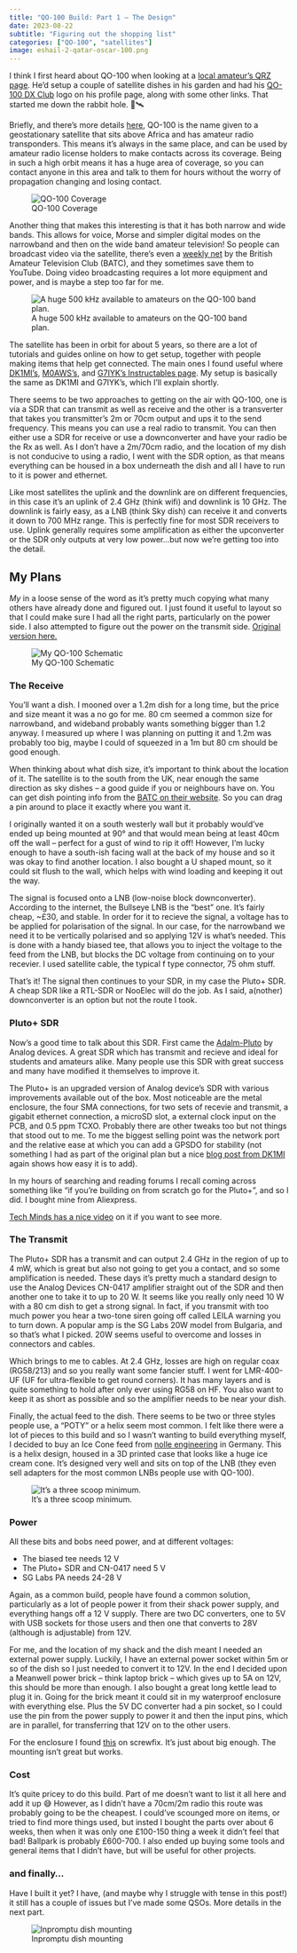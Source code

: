 ```yaml
---
title: "QO-100 Build: Part 1 – The Design"
date: 2023-08-22
subtitle: "Figuring out the shopping list"
categories: ["QO-100", "satellites"]
image: eshail-2-qatar-oscar-100.png
---
```


I think I first heard about QO-100 when looking at a [local amateur’s QRZ page](https://www.qrz.com/db/GM0NRT). He’d setup a couple of satellite dishes in his garden and had his [QO-100 DX Club](https://qo100dx.club/) logo on his profile page, along with some other links. That started me down the rabbit hole. 🐇🛰️

Briefly, and there’s more details [here](https://amsat-uk.org/satellites/geo/eshail-2/), QO-100 is the name given to a geostationary satellite that sits above Africa and has amateur radio transponders. This means it’s always in the same place, and can be used by amateur radio license holders to make contacts across its coverage. Being in such a high orbit means it has a huge area of coverage, so you can contact anyone in this area and talk to them for hours without the worry of propagation changing and losing contact.

![QO-100 Coverage](coverage.png)

Another thing that makes this interesting is that it has both narrow and wide bands. This allows for voice, Morse and simpler digital modes on the narrowband and then on the wide band amateur television! So people can broadcast video via the satellite, there’s even a [weekly net](https://batc.org.uk/live/oscar100net?mc_cid=871329bb97) by the British Amateur Television Club (BATC), and they sometimes save them to YouTube. Doing video broadcasting requires a lot more equipment and power, and is maybe a step too far for me.

![A huge 500 kHz available to amateurs on the QO-100 band plan.](AMSAT-QO-100-NB-Transponder-Bandplan-Graph.png)

The satellite has been in orbit for about 5 years, so there are a lot of tutorials and guides online on how to get setup, together with people making items that help get connected. The main ones I found useful where [DK1MI’s](https://dk1mi.radio/qo100-pluto-sdr/), [M0AWS’s](https://m0aws.co.uk/?cat=167), and [G7IYK’s Instructables page](https://www.instructables.com/Satellite-Ground-Station-for-the-QO-100-Eshail-2-G/). My setup is basically the same as DK1MI and G7IYK’s, which I’ll explain shortly.

There seems to be two approaches to getting on the air with QO-100, one is via a SDR that can transmit as well as receive and the other is a transverter that takes you transmitter’s 2m or 70cm output and ups it to the send frequency. This means you can use a real radio to transmit. You can then either use a SDR for receive or use a downconverter and have your radio be the Rx as well. As I don’t have a 2m/70cm radio, and the location of my dish is not conducive to using a radio, I went with the SDR option, as that means everything can be housed in a box underneath the dish and all I have to run to it is power and ethernet.

Like most satellites the uplink and the downlink are on different frequencies, in this case it’s an uplink of 2.4 GHz (think wifi) and downlink is 10 GHz. The downlink is fairly easy, as a LNB (think Sky dish) can receive it and converts it down to 700 MHz range. This is perfectly fine for most SDR receivers to use. Uplink generally requires some amplification as either the upconverter or the SDR only outputs at very low power…but now we’re getting too into the detail.

## My Plans

*My* in a loose sense of the word as it’s pretty much copying what many others have already done and figured out. I just found it useful to layout so that I could make sure I had all the right parts, particularly on the power side. I also attempted to figure out the power on the transmit side. [Original version here.](https://docs.google.com/presentation/d/e/2PACX-1vTNkueu4v0V2oMeOootdOKTDNyaADicXvgvbXv-nbvk8gYSKnVk1AtFEtICr9DhfnB7kubBdHgr1bUr/pub?start=false&loop=false&delayms=3000)

![My QO-100 Schematic](qo-100-design.png)

### The Receive

You’ll want a dish. I mooned over a 1.2m dish for a long time, but the price and size meant it was a no go for me. 80 cm seemed a common size for narrowband, and wideband probably wants something bigger than 1.2 anyway. I measured up where I was planning on putting it and 1.2m was probably too big, maybe I could of squeezed in a 1m but 80 cm should be good enough.

When thinking about what dish size, it’s important to think about the location of it. The satellite is to the south from the UK, near enough the same direction as sky dishes – a good guide if you or neighbours have on. You can get dish pointing info from the [BATC on their website](https://eshail.batc.org.uk/point/). So you can drag a pin around to place it exactly where you want it.

I originally wanted it on a south westerly wall but it probably would’ve ended up being mounted at 90° and that would mean being at least 40cm off the wall – perfect for a gust of wind to rip it off! However, I’m lucky enough to have a south-ish facing wall at the back of my house and so it was okay to find another location. I also bought a U shaped mount, so it could sit flush to the wall, which helps with wind loading and keeping it out the way.

The signal is focused onto a LNB (low-noise block downconverter). According to the internet, the Bullseye LNB is the “best” one. It’s fairly cheap, \~£30, and stable. In order for it to recieve the signal, a voltage has to be applied for polarisation of the signal. In our case, for the narrowband we need it to be vertically polarised and so applying 12V is what’s needed. This is done with a handy biased tee, that allows you to inject the voltage to the feed from the LNB, but blocks the DC voltage from continuing on to your recevier. I used satellite cable, the typical f type connector, 75 ohm stuff.

That’s it! The signal then continues to your SDR, in my case the Pluto+ SDR. A cheap SDR like a RTL-SDR or NooElec will do the job. As I said, a(nother) downconverter is an option but not the route I took.

### Pluto+ SDR

Now’s a good time to talk about this SDR. First came the [Adalm-Pluto](https://wiki.analog.com/university/tools/pluto) by Analog devices. A great SDR which has transmit and recieve and ideal for students and amateurs alike. Many people use this SDR with great success and many have modified it themselves to improve it.

The Pluto+ is an upgraded version of Analog device’s SDR with various improvements available out of the box. Most noticeable are the metal enclosure, the four SMA connections, for two sets of recevie and transmit, a gigabit ethernet connection, a microSD slot, a external clock input on the PCB, and 0.5 ppm TCXO. Probably there are other tweaks too but not things that stood out to me. To me the biggest selling point was the network port and the relative ease at which you can add a GPSDO for stability (not something I had as part of the original plan but a nice [blog post from DK1MI](https://dk1mi.radio/qo100-gpsdo/) again shows how easy it is to add).

In my hours of searching and reading forums I recall coming across something like “if you’re building on from scratch go for the Pluto+”, and so I did. I bought mine from Aliexpress.

[Tech Minds has a nice video](https://www.youtube.com/watch?v=higdhj46aUk) on it if you want to see more.

### The Transmit

The Pluto+ SDR has a transmit and can output 2.4 GHz in the region of up to 4 mW, which is great but also not going to get you a contact, and so some amplification is needed. These days it’s pretty much a standard design to use the Analog Devices CN-0417 amplifier straight out of the SDR and then another one to take it to up to 20 W. It seems like you really only need 10 W with a 80 cm dish to get a strong signal. In fact, if you transmit with too much power you hear a two-tone siren going off called LEILA warning you to turn down. A popular amp is the SG Labs 20W model from Bulgaria, and so that’s what I picked. 20W seems useful to overcome and losses in connectors and cables.

Which brings to me to cables. At 2.4 GHz, losses are high on regular coax (RG58/213) and so you really want some fancier stuff. I went for LMR-400-UF (UF for ultra-flexible to get round corners). It has many layers and is quite something to hold after only ever using RG58 on HF. You also want to keep it as short as possible and so the amplifier needs to be near your dish.

Finally, the actual feed to the dish. There seems to be two or three styles people use, a “POTY” or a helix seem most common. I felt like there were a lot of pieces to this build and so I wasn’t wanting to build everything myself, I decided to buy an Ice Cone feed from [nolle engineering](https://nolle.engineering/en/ice-cone-feed/) in Germany. This is a helix design, housed in a 3D printed case that looks like a huge ice cream cone. It’s designed very well and sits on top of the LNB (they even sell adapters for the most common LNBs people use with QO-100).

![It’s a three scoop minimum.](icecone.jpeg)

### Power

All these bits and bobs need power, and at different voltages:

-   The biased tee needs 12 V
-   The Pluto+ SDR and CN-0417 need 5 V
-   SG Labs PA needs 24-28 V

Again, as a common build, people have found a common solution, particularly as a lot of people power it from their shack power supply, and everything hangs off a 12 V supply. There are two DC converters, one to 5V with USB sockets for those users and then one that converts to 28V (although is adjustable) from 12V.

For me, and the location of my shack and the dish meant I needed an external power supply. Luckily, I have an external power socket within 5m or so of the dish so I just needed to convert it to 12V. In the end I decided upon a Meanwell power brick – think laptop brick – which gives up to 5A on 12V, this should be more than enough. I also bought a great long kettle lead to plug it in. Going for the brick meant it could sit in my waterproof enclosure with everything else. Plus the 5V DC converter had a pin socket, so I could use the pin from the power supply to power it and then the input pins, which are in parallel, for transferring that 12V on to the other users.

For the enclosure I found [this](https://www.screwfix.com/p/hylec-ip65-weatherproof-outdoor-enclosure-250-x-150-x-350mm/7766g) on screwfix. It’s just about big enough. The mounting isn’t great but works.

### Cost

It’s quite pricey to do this build. Part of me doesn’t want to list it all here and add it up 😅 However, as I didn’t have a 70cm/2m radio this route was probably going to be the cheapest. I could’ve scounged more on items, or tried to find more things used, but insted I bought the parts over about 6 weeks, then when it was only one £100-150 thing a week it didn’t feel that bad! Ballpark is probably £600-700. I also ended up buying some tools and general items that I didn’t have, but will be useful for other projects.

### and finally…

Have I built it yet? I have, (and maybe why I struggle with tense in this post!) it still has a couple of issues but I’ve made some QSOs. More details in the next part.

![Inpromptu dish mounting](qo100-1st-receive.jpg)
